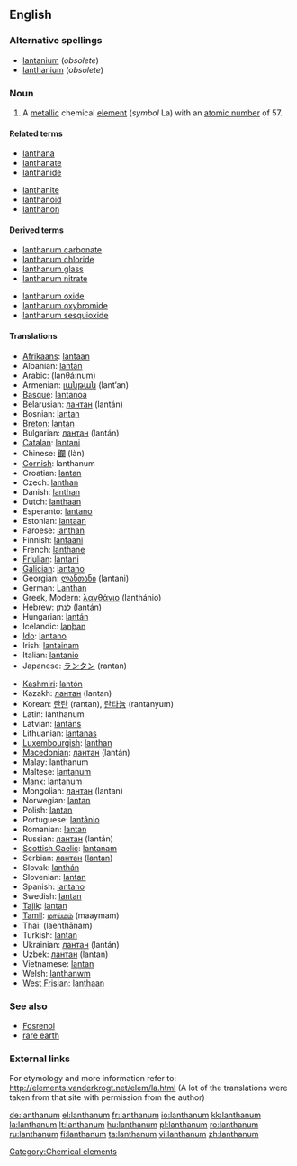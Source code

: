 {{wikipedia}}
==English==

{{elements|La|barium|Ba|cerium|Ce}}

===Alternative spellings===
* [[lantanium]] (''obsolete'')
* [[lanthanium]] (''obsolete'')

===Noun===
{{en-noun|-}}

# A [[metallic]] chemical [[element]] (''symbol'' La) with an [[atomic number]] of 57.

====Related terms====
{{rel-top|terms related to lanthanum}}
* [[lanthana]]
* [[lanthanate]]
* [[lanthanide]]
{{rel-mid}}
* [[lanthanite]]
* [[lanthanoid]]
* [[lanthanon]]
{{rel-bottom}}

====Derived terms====
{{rel-top|terms derived from lanthanum}}
* [[lanthanum carbonate]]
* [[lanthanum chloride]]
* [[lanthanum glass]]
* [[lanthanum nitrate]]
{{rel-mid}}
* [[lanthanum oxide]]
* [[lanthanum oxybromide]]
* [[lanthanum sesquioxide]]
{{rel-bottom}}

====Translations====
{{trans-top|metallic element}}
* [[Afrikaans]]: [[lantaan]]
* Albanian: [[lantan]]
* Arabic: {{Arab|[[لنثانوم]]}} (lanθá:num) {{m}}
* Armenian: [[լանթան]] (lant‘an)
* [[Basque]]: [[lantanoa]]
* Belarusian: [[лантан]] (lantán) {{m}}
* Bosnian: [[lantan]]
* [[Breton]]: [[lantan]]
* Bulgarian: [[лантан]] (lantán) {{m}}
* [[Catalan]]: [[lantani]]
* Chinese: [[鑭]] (làn)
* [[Cornish]]: lanthanum
* Croatian: [[lantan]]
* Czech: [[lanthan]]
* Danish: [[lanthan]]
* Dutch: [[lanthaan]] {{n}}
* Esperanto: [[lantano]]
* Estonian: [[lantaan]]
* Faroese: [[lanthan]]
* Finnish: [[lantaani]]
* French: [[lanthane]] {{m}}
* [[Friulian]]: [[lantani]]
* [[Galician]]: [[lantano]]
* Georgian: [[ლანთანი]] (lantani)
* German: [[Lanthan]] {{n}}
* Greek, Modern: [[λανθάνιο]] (lanthánio) {{n}}
* Hebrew: [[לנתן]] (lantán)
* Hungarian: [[lantán]]
* Icelandic: [[lanþan]]
* [[Ido]]: [[lantano]]
* Irish: [[lantainam]]
* Italian: [[lantanio]] {{m}}
* Japanese: [[ランタン]] (rantan)
{{trans-mid}}
* [[Kashmiri]]: [[lantón]]
* Kazakh: [[лантан]] (lantan)
* Korean: [[란탄]] (rantan), [[란타늄]] (rantanyum)
* Latin: lanthanum
* Latvian: [[lantāns]]
* Lithuanian: [[lantanas]]
* [[Luxembourgish]]: [[lanthan]]
* [[Macedonian]]: [[лантан]] (lantán) {{m}}
* Malay: lanthanum
* Maltese: [[lantanum]]
* [[Manx]]: [[lantanum]]
* Mongolian: [[лантан]] (lantan)
* Norwegian: [[lantan]]
* Polish: [[lantan]] {{m}}
* Portuguese: [[lantânio]] {{m}}
* Romanian: [[lantan]] {{n}}
* Russian: [[лантан]] (lantán) {{m}}
* [[Scottish Gaelic]]: [[lantanam]]
* Serbian: [[лантан]] ([[lantan]]) {{m}}
* Slovak: [[lanthán]]
* Slovenian: [[lantan]]
* Spanish: [[lantano]] {{m}}
* Swedish: [[lantan]]
* [[Tajik]]: [[lantan]]
* [[Tamil]]: [[மாய்மம்]] (maaymam)
* Thai: {{Thai|[[แลนทานัม]]}} (laenthānam)
* Turkish: [[lantan]]
* Ukrainian: [[лантан]] (lantán) {{m}}
* Uzbek: [[лантан]] (lantan)
* Vietnamese: [[lantan]]
* Welsh: [[lanthanwm]]
* [[West Frisian]]: [[lanthaan]]
{{trans-bottom}}

===See also===
* [[Fosrenol]]
* [[rare earth]]

===External links===
For etymology and more information refer to:
http://elements.vanderkrogt.net/elem/la.html
(A lot of the translations were taken from that site with permission from the author)

[[Category:Chemical elements]]

[[de:lanthanum]]
[[el:lanthanum]]
[[fr:lanthanum]]
[[io:lanthanum]]
[[kk:lanthanum]]
[[la:lanthanum]]
[[lt:lanthanum]]
[[hu:lanthanum]]
[[pl:lanthanum]]
[[ro:lanthanum]]
[[ru:lanthanum]]
[[fi:lanthanum]]
[[ta:lanthanum]]
[[vi:lanthanum]]
[[zh:lanthanum]]